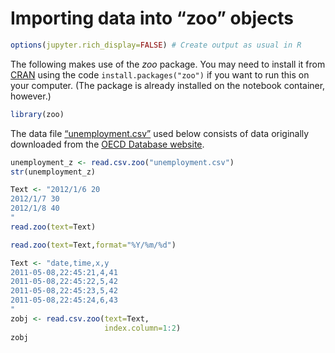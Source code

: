 # Importing data into "zoo" objects

```r
options(jupyter.rich_display=FALSE) # Create output as usual in R
```

The following makes use of the *zoo* package. You may need to install it from
[CRAN](https://cran.r-project.org/package=zoo) using the code
`install.packages("zoo")` if you want to run this on your computer. (The
package is already installed on the notebook container, however.)

```r
library(zoo)
```

The data file ["unemployment.csv"](https://github.com/melff/dataman-r/raw/main//dates-times-timeseries/OECD-unemployment.R) used below consists of data originally downloaded from the [OECD Database website](https://data.oecd.org).

```r
unemployment_z <- read.csv.zoo("unemployment.csv")
str(unemployment_z)
```

```r
Text <- "2012/1/6 20
2012/1/7 30
2012/1/8 40
"
read.zoo(text=Text)
```

```r
read.zoo(text=Text,format="%Y/%m/%d")
```

```r
Text <- "date,time,x,y
2011-05-08,22:45:21,4,41
2011-05-08,22:45:22,5,42
2011-05-08,22:45:23,5,42
2011-05-08,22:45:24,6,43
"
zobj <- read.csv.zoo(text=Text,
                     index.column=1:2)
zobj
```
